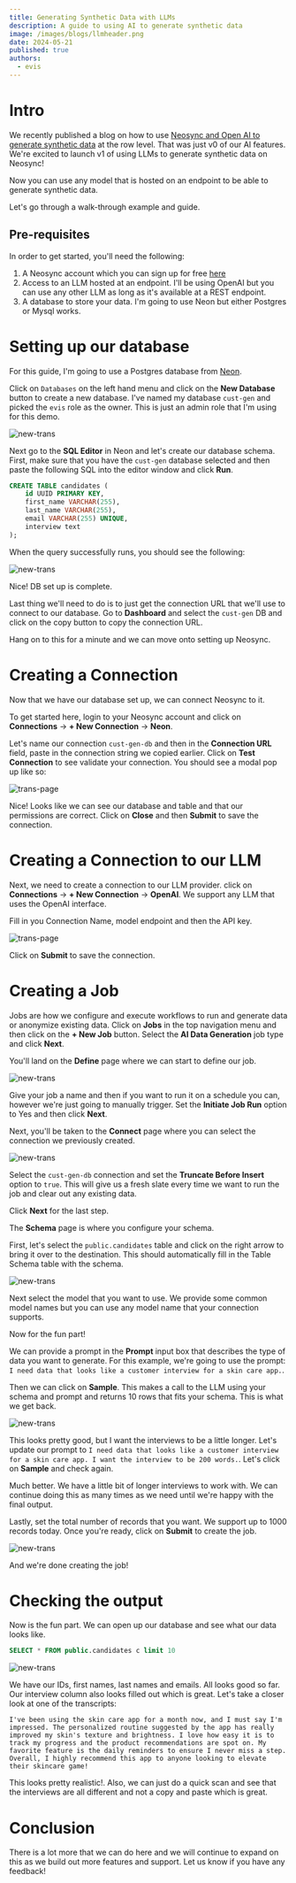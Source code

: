 ```yaml
---
title: Generating Synthetic Data with LLMs
description: A guide to using AI to generate synthetic data
image: /images/blogs/llmheader.png
date: 2024-05-21
published: true
authors:
  - evis
---
```


# Intro

We recently published a blog on how to use [Neosync and Open AI to generate synthetic data](/blog/neosync-llm-integration) at the row level. That was just v0 of our AI features. We're excited to launch v1 of using LLMs to generate synthetic data on Neosync!

Now you can use any model that is hosted on an endpoint to be able to generate synthetic data.

Let's go through a walk-through example and guide.

## Pre-requisites

In order to get started, you'll need the following:

1. A Neosync account which you can sign up for free [here](https://www.neosync.dev)
2. Access to an LLM hosted at an endpoint. I'll be using OpenAI but you can use any other LLM as long as it's available at a REST endpoint.
3. A database to store your data. I'm going to use Neon but either Postgres or Mysql works.

# Setting up our database

For this guide, I'm going to use a Postgres database from [Neon](https://neon.tech).

Click on `Databases` on the left hand menu and click on the **New Database** button to create a new database. I've named my database `cust-gen` and picked the `evis` role as the owner. This is just an admin role that I'm using for this demo.

![new-trans](/images/blogs/cust-gen-db.png)

Next go to the **SQL Editor** in Neon and let's create our database schema. First, make sure that you have the `cust-gen` database selected and then paste the following SQL into the editor window and click **Run**.

```sql
CREATE TABLE candidates (
    id UUID PRIMARY KEY,
    first_name VARCHAR(255),
    last_name VARCHAR(255),
    email VARCHAR(255) UNIQUE,
    interview text
);
```

When the query successfully runs, you should see the following:

![new-trans](/images/blogs/cust-gen-db-create.png)

Nice! DB set up is complete.

Last thing we'll need to do is to just get the connection URL that we'll use to connect to our database. Go to **Dashboard** and select the `cust-gen` DB and click on the copy button to copy the connection URL.

Hang on to this for a minute and we can move onto setting up Neosync.

# Creating a Connection

Now that we have our database set up, we can connect Neosync to it.

To get started here, login to your Neosync account and click on **Connections** -> **+ New Connection** -> **Neon**.

Let's name our connection `cust-gen-db` and then in the **Connection URL** field, paste in the connection string we copied earlier. Click on **Test Connection** to see validate your connection. You should see a modal pop up like so:

![trans-page](/images/blogs/candidates-table.png)

Nice! Looks like we can see our database and table and that our permissions are correct. Click on **Close** and then **Submit** to save the connection.

# Creating a Connection to our LLM

Next, we need to create a connection to our LLM provider. click on **Connections** -> **+ New Connection** -> **OpenAI**. We support any LLM that uses the OpenAI interface.

Fill in you Connection Name, model endpoint and then the API key.

![trans-page](/images/blogs/openaiconn.png)

Click on **Submit** to save the connection.

# Creating a Job

Jobs are how we configure and execute workflows to run and generate data or anonymize existing data. Click on **Jobs** in the top navigation menu and then click on the **+ New Job** button. Select the **AI Data Generation** job type and click **Next**.

You'll land on the **Define** page where we can start to define our job.

![new-trans](/images/blogs/cust-gen-define.png)

Give your job a name and then if you want to run it on a schedule you can, however we're just going to manually trigger. Set the **Initiate Job Run** option to Yes and then click **Next**.

Next, you'll be taken to the **Connect** page where you can select the connection we previously created.

![new-trans](/images/blogs/llmcon.png)

Select the `cust-gen-db` connection and set the **Truncate Before Insert** option to `true`. This will give us a fresh slate every time we want to run the job and clear out any existing data.

Click **Next** for the last step.

The **Schema** page is where you configure your schema.

First, let's select the `public.candidates` table and click on the right arrow to bring it over to the destination. This should automatically fill in the Table Schema table with the schema.

![new-trans](/images/blogs/llmschema.png)

Next select the model that you want to use. We provide some common model names but you can use any model name that your connection supports.

Now for the fun part!

We can provide a prompt in the **Prompt** input box that describes the type of data you want to generate. For this example, we're going to use the prompt: `I need data that looks like a customer interview for a skin care app.`.

Then we can click on **Sample**. This makes a call to the LLM using your schema and prompt and returns 10 rows that fits your schema. This is what we get back.

![new-trans](/images/blogs/llmprompt.png)

This looks pretty good, but I want the interviews to be a little longer. Let's update our prompt to `I need data that looks like a customer interview for a skin care app. I want the interview to be 200 words.`. Let's click on **Sample** and check again.

Much better. We have a little bit of longer interviews to work with. We can continue doing this as many times as we need until we're happy with the final output.

Lastly, set the total number of records that you want. We support up to 1000 records today. Once you're ready, click on **Submit** to create the job.

![new-trans](/images/blogs/llmprompt2.png)

And we're done creating the job!

# Checking the output

Now is the fun part. We can open up our database and see what our data looks like.

```sql
SELECT * FROM public.candidates c limit 10
```

![new-trans](/images/blogs/llmdata.png)

We have our IDs, first names, last names and emails. All looks good so far. Our interview column also looks filled out which is great. Let's take a closer look at one of the transcripts:

```
I've been using the skin care app for a month now, and I must say I'm impressed. The personalized routine suggested by the app has really improved my skin's texture and brightness. I love how easy it is to track my progress and the product recommendations are spot on. My favorite feature is the daily reminders to ensure I never miss a step. Overall, I highly recommend this app to anyone looking to elevate their skincare game!
```

This looks pretty realistic!. Also, we can just do a quick scan and see that the interviews are all different and not a copy and paste which is great.

# Conclusion

There is a lot more that we can do here and we will continue to expand on this as we build out more features and support. Let us know if you have any feedback!
